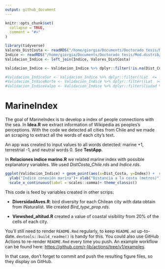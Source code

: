 ```yaml
---
output: github_document
---
```


<!-- README.md is generated from README.Rmd. Please edit that file -->

```r
knitr::opts_chunk$set(
  collapse = TRUE,
  comment = "#>"
)

library(tidyverse)
Valores_DistCosta <- readRDS("/home/giorgia/Documents/Doctorado tesis/Mod.distrib/ModelacionAsentamientosGit/DistCosta_Chile.rds")
Indice <- readRDS("/home/giorgia/Documents/Doctorado tesis/Mod.distrib/ModelacionAsentamientosGit/Indice.rds") %>% rename(Ciudad= City)
Validacion_Indice <- left_join(Indice, Valores_DistCosta)

Validacion_Indice <- Validacion_Indice %>% dplyr::filter(!is.na(Dist_Costa)) %>% rename(City=Ciudad)

#Validacion_IndiceSur <- Validacion_Indice %>% dplyr::filter((Lat  <= -40 ))
#Validacion_IndiceNorte <- Validacion_Indice %>% dplyr::filter((Lat  >= -40 ))
#Validacion_IndiceValpo <- Validacion_Indice %>% dplyr::filter(Ciudad %in% c("Valparaíso", "Viña del Mar", "Concón", "Gran Valparaíso"))

```

# MarineIndex


The goal of MarineIndex is to develop a index of people connections with the sea.
In **Idea.R** we extract information of Wikipedia as peoples's perceptions. With the code we detected all cities from Chile and we made an scraping to extract all the words of each city's text. 

An app was created to input values to all words detected: marine +1, terrestrial -1, and neutral words 0. See **TestApp**.

In **Relaciones indice marino.R** we related marine index with possible explanatory variables. We used *DistCosta_Chile.rds* and *Indice.rds*.



```r



ggplot(Validacion_Indice) + geom_point(aes(x=Dist_Costa, y=Index)) +  scale_colour_continuous()+
  ylab("Indice conexión marina")+ xlab("Distancia a la costa (metros)")+ 
  scale_x_continuous(label = scales::comma)+ theme_classic()

```

This code is feed by variables created in other scrips:

- **DiversidadAves.R**: bird diversity for each Chilean city with data obtain from iNaturalist. We created *Bird_type_prop.rds*.

- **Viewshed_altitud.R** created a value of coastal visibility from 20% of the cells of each city.


You'll still need to render `README.Rmd` regularly, to keep `README.md` up-to-date. `devtools::build_readme()` is handy for this. You could also use GitHub Actions to re-render `README.Rmd` every time you push. An example workflow can be found here: <https://github.com/r-lib/actions/tree/v1/examples>.






In that case, don't forget to commit and push the resulting figure files, so they display on GitHub.
